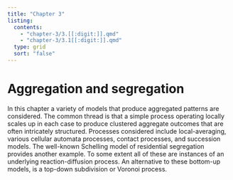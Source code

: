 ```yaml
---
title: "Chapter 3"
listing:
  contents:
    - "chapter-3/3.[[:digit:]].qmd"
    - "chapter-3/3.1[[:digit:]].qmd"
  type: grid 
  sort: "false"
---
```

# Aggregation and segregation
In this chapter a variety of models that produce aggregated patterns are considered. The common thread is that a simple process operating locally scales up in each case to produce clustered aggregate outcomes that are often intricately structured. Processes considered include local-averaging, various cellular automata processes, contact processes, and succession models. The well-known Schelling model of residential segregation provides another example. To some extent all of these are instances of an underlying reaction-diffusion process. An alternative to these bottom-up models, is a top-down subdivision or Voronoi process.
